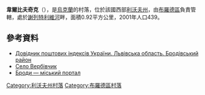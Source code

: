 {{coord|49|52|19|N|25|19|17|E|scale:100000|display=title}}

'''韋爾比夫奇克'''（{{lang-uk|Вербівчик}}），是[[烏克蘭|烏克蘭]]的村落，位於該國西部[[利沃夫州|利沃夫州]]，由[[布羅德區|布羅德區]]負責管轄，處於[[謝列特利維河|謝列特利維河]]畔，面積0.92平方公里，2001年人口439。

==參考資料==
*[http://www.uaidx.com/13/281/index Довідник поштових індексів України. Львівська область. Бродівський район] {{Wayback|url=http://www.uaidx.com/13/281/index |date=20160202002802 }}
* [http://gska2.rada.gov.ua/pls/z7502/A005?rdat1=22.08.2005&rf7571=19082 Село Вербівчик]{{dead link|date=2018年5月 |bot=InternetArchiveBot |fix-attempted=yes }}
* [http://www.brody.lviv.ua Броди — міський портал] {{Wayback|url=http://www.brody.lviv.ua/ |date=20200803181159 }}

{{DEFAULTSORT:Вербівчик}}
[[Category:利沃夫州村落|Category:利沃夫州村落]]
[[Category:布羅德區村落|Category:布羅德區村落]]


{{Lviv-geo-stub}}